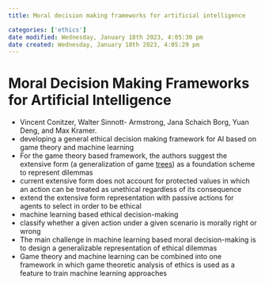 ```yaml
---
title: Moral decision making frameworks for artificial intelligence

categories: ['ethics']
date modified: Wednesday, January 18th 2023, 4:05:30 pm
date created: Wednesday, January 18th 2023, 4:05:29 pm
---
```


# Moral Decision Making Frameworks for Artificial Intelligence


- Vincent Conitzer, Walter Sinnott- Armstrong, Jana Schaich Borg, Yuan Deng, and Max Kramer.
- developing a general ethical decision making framework for AI based on game theory and machine learning
- For the game theory based framework, the authors suggest the extensive form (a generalization of game [trees](trees.qmd)) as a foundation scheme to represent dilemmas
- current extensive form does not account for protected values in which an action can be treated as unethical regardless of its consequence
- extend the extensive form representation with passive actions for agents to select in order to be ethical
- machine learning based ethical decision-making
- classify whether a given action under a given scenario is morally right or wrong
- The main challenge in machine learning based moral decision-making is to design a generalizable representation of ethical dilemmas
- Game theory and machine learning can be combined into one framework in which game theoretic analysis of ethics is used as a feature to train machine learning approaches



